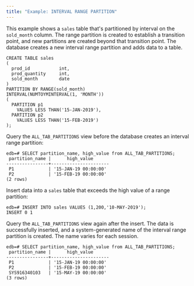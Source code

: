 ```yaml
---
title: "Example: INTERVAL RANGE PARTITION"
---
```


<div id="example_interval_range_partition" class="registered_link"></div>

This example shows a `sales` table that's partitioned by interval on the `sold_month` column. The range partition is created to establish a transition point, and new partitions are created beyond that transition point. The database creates a new interval range partition and adds data to a table.

```text
CREATE TABLE sales
(
  prod_id           int,
  prod_quantity     int,
  sold_month        date
)
PARTITION BY RANGE(sold_month)
INTERVAL(NUMTOYMINTERVAL(1, 'MONTH'))
(
  PARTITION p1
    VALUES LESS THAN('15-JAN-2019'),
  PARTITION p2
    VALUES LESS THAN('15-FEB-2019')
);
```

Query the `ALL_TAB_PARTITIONS` view before the database creates an interval range partition:

```text
edb=# SELECT partition_name, high_value from ALL_TAB_PARTITIONS;
 partition_name |      high_value
----------------+----------------------
 P1             | '15-JAN-19 00:00:00'
 P2             | '15-FEB-19 00:00:00'
(2 rows)
```

Insert data into a `sales` table that exceeds the high value of a range partition:

```text
edb=# INSERT INTO sales VALUES (1,200,'10-MAY-2019');
INSERT 0 1
```

Query the `ALL_TAB_PARTITIONS` view again after the insert. The data is successfully inserted, and a system-generated name of the interval range partition is created. The name varies for each session.

```text
edb=# SELECT partition_name, high_value from ALL_TAB_PARTITIONS;
 partition_name |      high_value
----------------+----------------------
 P1             | '15-JAN-19 00:00:00'
 P2             | '15-FEB-19 00:00:00'
 SYS916340103   | '15-MAY-19 00:00:00'
(3 rows)
```

